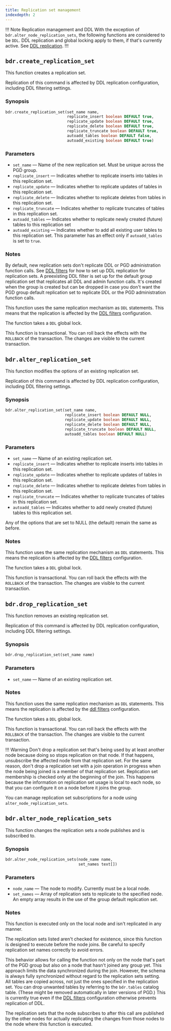 ```yaml
---
title: Replication set management
indexdepth: 2
---
```


!!! Note Replication management and DDL
With the exception of `bdr.alter_node_replication_sets`, the following
functions are considered to be `DDL`. DDL replication and global locking
apply to them, if that's currently active. See [DDL replication](../ddl).
!!!

## `bdr.create_replication_set`

This function creates a replication set.

Replication of this command is affected by DDL replication configuration,
including DDL filtering settings.

### Synopsis

```sql
bdr.create_replication_set(set_name name,
                           replicate_insert boolean DEFAULT true,
                           replicate_update boolean DEFAULT true,
                           replicate_delete boolean DEFAULT true,
                           replicate_truncate boolean DEFAULT true,
                           autoadd_tables boolean DEFAULT false,
                           autoadd_existing boolean DEFAULT true)
```

### Parameters

-   `set_name` &mdash; Name of the new replication set. Must be unique across the PGD
     group.
-   `replicate_insert` &mdash; Indicates whether to replicate inserts into tables in this
    replication set.
-   `replicate_update` &mdash; Indicates whether to replicate updates of tables in this
    replication set.
-   `replicate_delete` &mdash; Indicates whether to replicate deletes from tables in this
    replication set.
-   `replicate_truncate` &mdash; Indicates whether to replicate truncates of tables in this
    replication set.
-   `autoadd_tables` &mdash; Indicates whether to replicate newly created (future) tables 
    to this replication set
-   `autoadd_existing` &mdash; Indicates whether to add all existing user tables 
    to this replication set. This parameter has an effect only if `autoadd_tables` is
    set to `true`.

### Notes

By default, new replication sets don't replicate DDL or PGD administration
function calls. See [DDL filters](../repsets#ddl-replication-filtering) for how to set
up DDL replication for replication sets. A preexisting DDL filter
is set up for the default group replication set that replicates all DDL and admin
function calls. It's created when the group is created but can be dropped
in case you don't want the PGD group default replication set to replicate
DDL or the PGD administration function calls.

This function uses the same replication mechanism as `DDL` statements. This means
that the replication is affected by the [DDL filters](../repsets#ddl-replication-filtering)
configuration.

The function takes a `DDL` global lock.

This function is transactional. You can roll back the effects with the
`ROLLBACK` of the transaction. The changes are visible to the current
transaction.

## `bdr.alter_replication_set`

This function modifies the options of an existing replication set.

Replication of this command is affected by DDL replication configuration,
including DDL filtering settings.

### Synopsis

```sql
bdr.alter_replication_set(set_name name,
                          replicate_insert boolean DEFAULT NULL,
                          replicate_update boolean DEFAULT NULL,
                          replicate_delete boolean DEFAULT NULL,
                          replicate_truncate boolean DEFAULT NULL,
                          autoadd_tables boolean DEFAULT NULL)
```

### Parameters

-   `set_name` &mdash; Name of an existing replication set.
-   `replicate_insert` &mdash; Indicates whether to replicate inserts into tables in this
    replication set.
-   `replicate_update` &mdash; Indicates whether to replicate updates of tables in this
    replication set.
-   `replicate_delete` &mdash; Indicates whether to replicate deletes from tables in this
    replication set.
-   `replicate_truncate` &mdash; Indicates whether to replicate truncates of tables in this
    replication set.
-   `autoadd_tables` &mdash; Indicates whether to add newly created (future) tables to this replication set.

Any of the options that are set to NULL (the default) remain the same as
before.

### Notes

This function uses the same replication mechanism as `DDL` statements. This means
the replication is affected by the [DDL filters](../repsets#ddl-replication-filtering)
configuration.

The function takes a `DDL` global lock.

This function is transactional. You can roll back the effects with the
`ROLLBACK` of the transaction. The changes are visible to the current
transaction.

## `bdr.drop_replication_set`

This function removes an existing replication set.

Replication of this command is affected by DDL replication configuration,
including DDL filtering settings.

### Synopsis

```sql
bdr.drop_replication_set(set_name name)
```

### Parameters

-   `set_name` &mdash; Name of an existing replication set.

### Notes

This function uses the same replication mechanism as `DDL` statements. This means
the replication is affected by the [ddl filters](../repsets#ddl-replication-filtering)
configuration.

The function takes a `DDL` global lock.

This function is transactional. You can roll back the effects with the
`ROLLBACK` of the transaction. The changes are visible to the current
transaction.

!!! Warning
    Don't drop a replication set that's being used by at least
    another node because doing so stops replication on that
    node. If that happens, unsubscribe the affected node
    from that replication set.
    For the same reason, don't drop a replication set with
    a join operation in progress when the node being joined
    is a member of that replication set. Replication set membership is
    checked only at the beginning of the join.
    This happens because the information on replication set usage is
    local to each node, so that you can configure it on a node before
    it joins the group.

You can manage replication set subscriptions for a node using `alter_node_replication_sets`.

## `bdr.alter_node_replication_sets`

This function changes the replication sets a node publishes and is subscribed to.

### Synopsis

```sql
bdr.alter_node_replication_sets(node_name name,
                                set_names text[])
```

### Parameters

-   `node_name` &mdash; The node to modify. Currently must be a local node.
-   `set_names` &mdash; Array of replication sets to replicate to the specified
    node. An empty array results in the use of the group default replication set.

### Notes

This function is executed only on the local node and isn't replicated in any manner.

The replication sets listed aren't checked for existence,
since this function is designed to execute before the node joins. Be careful
to specify replication set names correctly to avoid errors.

This behavior allows for calling the function not only on the node that's part of the
PGD group but also on a node that hasn't joined any group yet. This approach limits
the data synchronized during the join. However, the schema is
always fully synchronized without regard to the replication sets setting.
All tables are copied across, not just the ones specified
in the replication set. You can drop unwanted tables by referring to
the `bdr.tables` catalog table. (These might be removed automatically in later
versions of PGD.) This is currently true even if the [DDL filters](../repsets#ddl-replication-filtering)
configuration otherwise prevents replication of DDL.

The replication sets that the node subscribes to after this call are published
by the other nodes for actually replicating the changes from those nodes to
the node where this function is executed.
